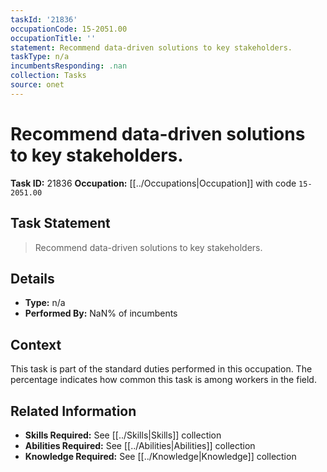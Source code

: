 ```yaml
---
taskId: '21836'
occupationCode: 15-2051.00
occupationTitle: ''
statement: Recommend data-driven solutions to key stakeholders.
taskType: n/a
incumbentsResponding: .nan
collection: Tasks
source: onet
---
```

# Recommend data-driven solutions to key stakeholders.

**Task ID:** 21836
**Occupation:** [[../Occupations|Occupation]] with code `15-2051.00`

## Task Statement

> Recommend data-driven solutions to key stakeholders.

## Details

- **Type:** n/a
- **Performed By:** NaN% of incumbents

## Context

This task is part of the standard duties performed in this occupation. The percentage indicates how common this task is among workers in the field.

## Related Information

- **Skills Required:** See [[../Skills|Skills]] collection
- **Abilities Required:** See [[../Abilities|Abilities]] collection
- **Knowledge Required:** See [[../Knowledge|Knowledge]] collection
